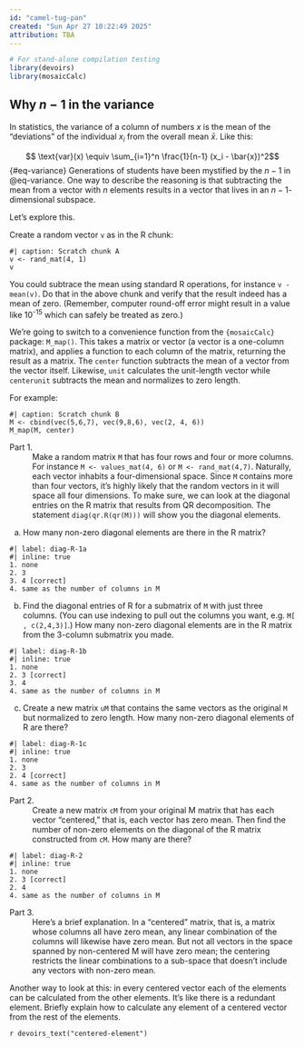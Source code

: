 ```yaml
---
id: "camel-tug-pan"
created: "Sun Apr 27 10:22:49 2025"
attribution: TBA
---
```


```r
# For stand-alone compilation testing
library(devoirs)
library(mosaicCalc)
```

::: {#exr-camel-tug-pan}
## Why $n-1$ in the variance

In statistics, the variance of a column of numbers $x$ is the mean of the "deviations" of the individual $x_i$ from the overall mean $\bar{x}$. Like this:

$$ \text{var}(x) \equiv \sum_{i=1}^n \frac{1}{n-1} (x_i - \bar{x})^2$${#eq-variance}
Generations of students have been mystified by the $n-1$ in @eq-variance. One way to describe the reasoning is that subtracting the mean from a vector with $n$ elements results in a vector that lives in an $n-1$-dimensional subspace.

Let's explore this.

Create a random vector `v` as in the R chunk:

```webr-r
#| caption: Scratch chunk A
v <- rand_mat(4, 1)
v
```

You could subtrace the mean using standard R operations, for instance `v - mean(v)`. Do that in the above chunk and verify that the result indeed has a mean of zero. (Remember, computer round-off error might result in a value like 10^-15^ which can safely be treated as zero.)

We're going to switch to a convenience function from the `{mosaicCalc}` package: `M_map()`. This takes a matrix or vector (a vector is a one-column matrix), and applies a function to each column of the matrix, returning the result as a matrix. The `center` function subtracts the mean of a vector from the vector itself. Likewise, `unit` calculates the unit-length vector while `centerunit` subtracts the mean and normalizes to zero length.

For example:

```webr-r
#| caption: Scratch chunk B
M <- cbind(vec(5,6,7), vec(9,8,6), vec(2, 4, 6))
M_map(M, center)
```

Part 1.
: Make a random matrix `M` that has four rows and four or more columns. For instance `M <- values_mat(4, 6)` or `M <- rand_mat(4,7)`. Naturally, each vector inhabits a four-dimensional space. Since `M` contains more than four vectors, it's highly likely that the random vectors in it will space all four dimensions. To make sure, we can look at the diagonal entries on the R matrix that results from QR decomposition. The statement `diag(qr.R(qr(M)))` will show you the diagonal elements.

a. How many non-zero diagonal elements are there in the R matrix?

```mcq
#| label: diag-R-1a
#| inline: true
1. none
2. 3
3. 4 [correct]
4. same as the number of columns in M
```

b. Find the diagonal entries of R for a submatrix of `M` with just three columns. (You can use indexing to pull out the columns you want, e.g. `M[ , c(2,4,3)]`.) 
How many non-zero diagonal elements are in the R matrix from the 3-column submatrix you made.

```mcq
#| label: diag-R-1b
#| inline: true
1. none
2. 3 [correct]
3. 4
4. same as the number of columns in M
```

c. Create a new matrix `uM` that contains the same vectors as the original `M` but normalized to zero length. How many non-zero diagonal elements of R are there? 

```mcq
#| label: diag-R-1c
#| inline: true
1. none
2. 3
2. 4 [correct]
4. same as the number of columns in M
```

Part 2.
: Create a new matrix `cM` from your original M matrix that has each vector "centered," that is, each vector has zero mean. Then find the number of non-zero elements on the diagonal of the R matrix constructed from `cM`. How many are there?

```mcq
#| label: diag-R-2
#| inline: true
1. none
2. 3 [correct]
2. 4 
4. same as the number of columns in M
```

Part 3.
: Here's a brief explanation. In a "centered" matrix, that is, a matrix whose columns all have zero mean, any linear combination of the columns will likewise have zero mean. But not all vectors in the space spanned by non-centered M will have zero mean; the centering restricts the linear combinations to a sub-space that doesn't include any vectors with non-zero mean.

Another way to look at this: in every centered vector each of the elements can be calculated from the other elements. It's like there is a redundant element. Briefly explain how to calculate any element of a centered vector from the rest of the elements. 

`r devoirs_text("centered-element")`



:::
 <!-- end of exr-camel-tug-pan -->
